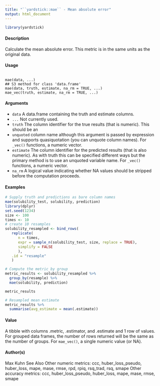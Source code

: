 ---
title: "``yardstick::mae`` - Mean absolute error"
output: html_document
---

```{r setup, include=FALSE}
library(yardstick)
```




#### Description

Calculate the mean absolute error. This metric is in the same units as the original data.

#### Usage
<pre><code>
mae(data, ...)
## S3 method for class 'data.frame'
mae(data, truth, estimate, na_rm = TRUE, ...)
mae_vec(truth, estimate, na_rm = TRUE, ...)
</code></pre>

#### Arguments

* ``data`` A data.frame containing the truth and estimate columns.
* ``...`` Not currently used.
* ``truth`` The column identifier for the true results (that is numeric). This should be an
* ``unquoted`` column name although this argument is passed by expression and supports quasiquotation (you can unquote column names). For ``_vec()`` functions, a numeric vector.
* ``estimate`` The column identifier for the predicted results (that is also numeric). As with truth this can be specified different ways but the primary method is to use an unquoted variable name. For ``_vec()`` functions, a numeric vector.
* ``na_rm`` A logical value indicating whether NA values should be stripped before the computation proceeds.


#### Examples
```{r}
# Supply truth and predictions as bare column names
mae(solubility_test, solubility, prediction)
library(dplyr)
set.seed(1234)
size <- 100
times <- 10
# create 10 resamples
solubility_resampled <- bind_rows(
   replicate(
      n = times,
      expr = sample_n(solubility_test, size, replace = TRUE),
      simplify = FALSE
      ),
   .id = "resample"
   )

```

```{r}
# Compute the metric by group
metric_results <- solubility_resampled %>%
  group_by(resample) %>%
  mae(solubility, prediction)

metric_results

# Resampled mean estimate
metric_results %>%
  summarise(avg_estimate = mean(.estimate))
```

#### Value
A tibble with columns .metric, .estimator, and .estimate and 1 row of values.
For grouped data frames, the number of rows returned will be the same as the number of groups.
For ``mae_vec()``, a single numeric value (or NA).

#### Author(s)
Max Kuhn
See Also
Other numeric metrics: ccc, huber_loss_pseudo, huber_loss, mape, mase, rmse, rpd, rpiq,
rsq_trad, rsq, smape
Other accuracy metrics: ccc, huber_loss_pseudo, huber_loss, mape, mase, rmse, smape
